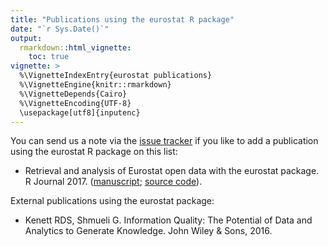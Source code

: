 ```yaml
---
title: "Publications using the eurostat R package"
date: "`r Sys.Date()`"
output: 
  rmarkdown::html_vignette:
    toc: true
vignette: >
  %\VignetteIndexEntry{eurostat publications}
  %\VignetteEngine{knitr::rmarkdown}
  %\VignetteDepends{Cairo}
  %\VignetteEncoding{UTF-8}
  \usepackage[utf8]{inputenc}
---
```



You can send us a note via the [issue tracker](https://github.com/rOpenGov/eurostat/issues) if you like to add a publication using the eurostat R package on this list:

 * Retrieval and analysis of Eurostat open data with the eurostat
package. R Journal 2017.
([manuscript](https://journal.r-project.org/archive/2017/RJ-2017-019/index.html);
[source code](https://github.com/rOpenGov/eurostat/tree/master/inst/extras/2017_RJournal_manuscript)). 


External publications using the eurostat package:

 * Kenett RDS, Shmueli G. Information Quality: The Potential of Data and Analytics to Generate Knowledge. John Wiley & Sons, 2016.

